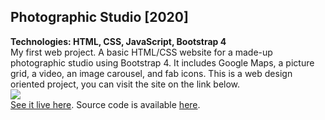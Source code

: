 ## Photographic Studio [2020]
**Technologies: HTML, CSS, JavaScript, Bootstrap 4**
<br/>
My first web project. A basic HTML/CSS website for a made-up photographic studio using Bootstrap 4. It includes Google Maps, a picture grid, a video, an image carousel, and fab icons. This is a web design oriented project, you can visit the site on the link below.
<br/>
<img src="https://i.imgur.com/9Tt4BVT.png" />
<br/>
[See it live here](https://marinolinic.github.io/HTML_CSS_Project_1/).
Source code is available <a href="https://github.com/MarinoLinic/HTML_CSS_Project_1">here</a>.